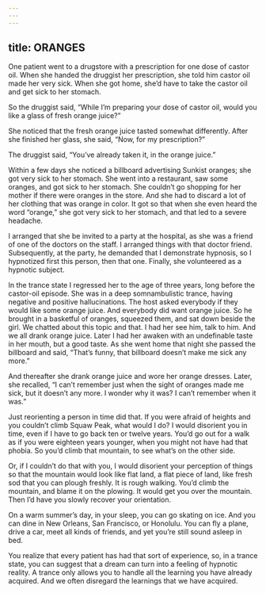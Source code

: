 ```yaml
---
---
---
```

title: ORANGES
---




One patient went to a drugstore with a prescription for one dose of castor oil. When she handed the druggist her prescription, she told him castor oil made her very sick. When she got home, she’d have to take the castor oil and get sick to her stomach.

So the druggist said, “While I’m preparing your dose of castor oil, would you like a glass of fresh orange juice?”

She noticed that the fresh orange juice tasted somewhat differently. After she finished her glass, she said, “Now, for my prescription?”

The druggist said, “You’ve already taken it, in the orange juice.”

Within a few days she noticed a billboard advertising Sunkist oranges; she got very sick to her stomach. She went into a restaurant, saw some oranges, and got sick to her stomach. She couldn’t go shopping for her mother if there were oranges in the store. And she had to discard a lot of her clothing that was orange in color. It got so that when she even heard the word “orange,” she got very sick to her stomach, and that led to a severe headache.

I arranged that she be invited to a party at the hospital, as she was a friend of one of the doctors on the staff. I arranged things with that doctor friend. Subsequently, at the party, he demanded that I demonstrate hypnosis, so I hypnotized first this person, then that one. Finally, she volunteered as a hypnotic subject.

In the trance state I regressed her to the age of three years, long before the castor-oil episode. She was in a deep somnambulistic trance, having negative and positive hallucinations. The host asked everybody if they would like some orange juice. And everybody did want orange juice. So he brought in a basketful of oranges, squeezed them, and sat down beside the girl. We chatted about this topic and that. I had her see him, talk to him. And we all drank orange juice. Later I had her awaken with an undefinable taste in her mouth, but a good taste. As she went home that night she passed the billboard and said, “That’s funny, that billboard doesn’t make me sick any more.”

And thereafter she drank orange juice and wore her orange dresses. Later, she recalled, “I can’t remember just when the sight of oranges made me sick, but it doesn’t any more. I wonder why it was? I can’t remember when it was.”

Just reorienting a person in time did that. If you were afraid of heights and you couldn’t climb Squaw Peak, what would I do? I would disorient you in time, even if I have to go back ten or twelve years. You’d go out for a walk as if you were eighteen years younger, when you might not have had that phobia. So you’d climb that mountain, to see what’s on the other side.

Or, if I couldn’t do that with you, I would disorient your perception of things so that the mountain would look like flat land, a flat piece of land, like fresh sod that you can plough freshly. It is rough walking. You’d climb the mountain, and blame it on the plowing. It would get you over the mountain. Then I’d have you slowly recover your orientation.

On a warm summer’s day, in your sleep, you can go skating on ice. And you can dine in New Orleans, San Francisco, or Honolulu. You can fly a plane, drive a car, meet all kinds of friends, and yet you’re still sound asleep in bed.

You realize that every patient has had that sort of experience, so, in a trance state, you can suggest that a dream can turn into a feeling of hypnotic reality. A trance only allows you to handle all the learning you have already acquired. And we often disregard the learnings that we have acquired.